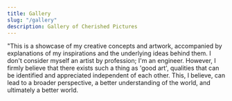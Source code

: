 ```yaml
---
title: Gallery
slug: "/gallery"
description: Gallery of Cherished Pictures
---
```


"This is a showcase of my creative concepts and artwork, accompanied by explanations of my inspirations and the underlying ideas behind them. 
I don't consider myself an artist by profession; I'm an engineer. However, I firmly believe that there exists such a thing as 'good art', qualities that 
can be identified and appreciated independent of each other. This, I believe, can lead to a broader perspective, a better understanding of the world, and ultimately a better world.

